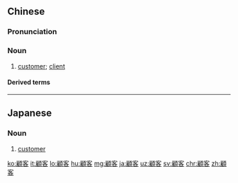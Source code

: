 {{also|顾客}}
==Chinese==
{{zh-forms|s=顾客}}

===Pronunciation===
{{zh-pron
|m=gùkè
|c=gu3 haak3
|h=pfs=ku-hak
|mn=kò͘-kheh
|cat=n
}}

===Noun===
{{zh-noun}}

# [[customer]]; [[client]]

====Derived terms====
{{zh-der|顧客服務|客服|老顧客}}

{{zh-cat|Elementary}}

----

==Japanese==
{{ja-kanjitab|こ|きゃく|yomi=o}}

===Noun===
{{ja-noun|こきゃく}}

# [[customer]]

[[ko:顧客]]
[[it:顧客]]
[[lo:顧客]]
[[hu:顧客]]
[[mg:顧客]]
[[ja:顧客]]
[[uz:顧客]]
[[sv:顧客]]
[[chr:顧客]]
[[zh:顧客]]